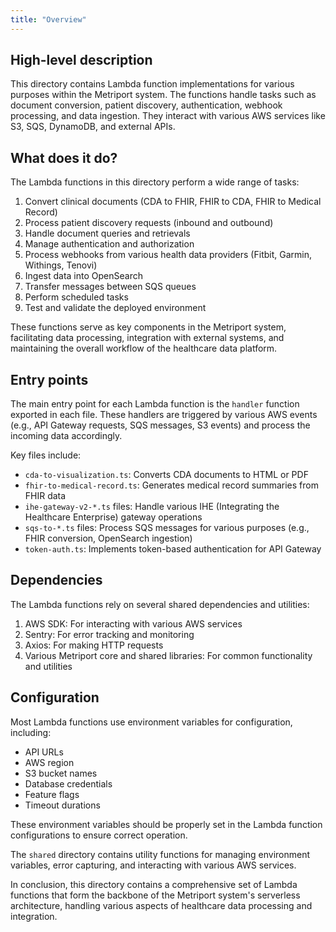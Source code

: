 ```yaml
---
title: "Overview"
---
```


## High-level description
This directory contains Lambda function implementations for various purposes within the Metriport system. The functions handle tasks such as document conversion, patient discovery, authentication, webhook processing, and data ingestion. They interact with various AWS services like S3, SQS, DynamoDB, and external APIs.

## What does it do?
The Lambda functions in this directory perform a wide range of tasks:

1. Convert clinical documents (CDA to FHIR, FHIR to CDA, FHIR to Medical Record)
2. Process patient discovery requests (inbound and outbound)
3. Handle document queries and retrievals
4. Manage authentication and authorization
5. Process webhooks from various health data providers (Fitbit, Garmin, Withings, Tenovi)
6. Ingest data into OpenSearch
7. Transfer messages between SQS queues
8. Perform scheduled tasks
9. Test and validate the deployed environment

These functions serve as key components in the Metriport system, facilitating data processing, integration with external systems, and maintaining the overall workflow of the healthcare data platform.

## Entry points
The main entry point for each Lambda function is the `handler` function exported in each file. These handlers are triggered by various AWS events (e.g., API Gateway requests, SQS messages, S3 events) and process the incoming data accordingly.

Key files include:
- `cda-to-visualization.ts`: Converts CDA documents to HTML or PDF
- `fhir-to-medical-record.ts`: Generates medical record summaries from FHIR data
- `ihe-gateway-v2-*.ts` files: Handle various IHE (Integrating the Healthcare Enterprise) gateway operations
- `sqs-to-*.ts` files: Process SQS messages for various purposes (e.g., FHIR conversion, OpenSearch ingestion)
- `token-auth.ts`: Implements token-based authentication for API Gateway

## Dependencies
The Lambda functions rely on several shared dependencies and utilities:

1. AWS SDK: For interacting with various AWS services
2. Sentry: For error tracking and monitoring
3. Axios: For making HTTP requests
4. Various Metriport core and shared libraries: For common functionality and utilities

## Configuration
Most Lambda functions use environment variables for configuration, including:

- API URLs
- AWS region
- S3 bucket names
- Database credentials
- Feature flags
- Timeout durations

These environment variables should be properly set in the Lambda function configurations to ensure correct operation.

The `shared` directory contains utility functions for managing environment variables, error capturing, and interacting with various AWS services.

In conclusion, this directory contains a comprehensive set of Lambda functions that form the backbone of the Metriport system's serverless architecture, handling various aspects of healthcare data processing and integration.